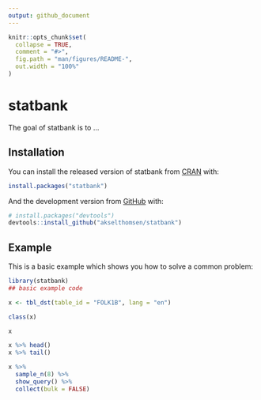 ```yaml
---
output: github_document
---
```


<!-- README.md is generated from README.Rmd. Please edit that file -->

```r
knitr::opts_chunk$set(
  collapse = TRUE,
  comment = "#>",
  fig.path = "man/figures/README-",
  out.width = "100%"
)
```

# statbank

<!-- badges: start -->
<!-- badges: end -->

The goal of statbank is to ...

## Installation

You can install the released version of statbank from [CRAN](https://CRAN.R-project.org) with:

``` r
install.packages("statbank")
```

And the development version from [GitHub](https://github.com/) with:

``` r
# install.packages("devtools")
devtools::install_github("akselthomsen/statbank")
```
## Example

This is a basic example which shows you how to solve a common problem:

```r
library(statbank)
## basic example code

x <- tbl_dst(table_id = "FOLK1B", lang = "en")

class(x)

x

x %>% head()
x %>% tail()

x %>%
  sample_n(8) %>%
  show_query() %>%
  collect(bulk = FALSE)

```
